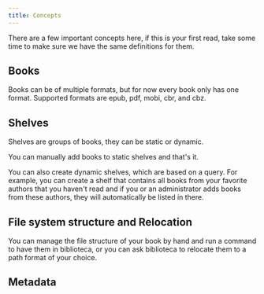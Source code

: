 ```yaml
---
title: Concepts
---
```


There are a few important concepts here, if this is your first read, take some time to make sure we have the same definitions
for them.
## Books
Books can be of multiple formats, but for now every book only has one format. Supported formats are epub, pdf, mobi, cbr, and cbz.

## Shelves
Shelves are groups of books, they can be static or dynamic.

You can manually add books to static shelves and that's it.

You can also create dynamic shelves, which are based on a query. For example, you can create a shelf that contains all
books from your favorite authors that you haven't read and if you or an administrator adds books from these authors,
they will automatically be listed in there.

<CardGrid>
    <LinkCard title="Static Shelves" href="/managing_books/shelves/shelf" />
    <LinkCard title="Dynamic Shelves" href="/managing_books/shelves/dynamic" />
</CardGrid>

## File system structure and Relocation

You can manage the file structure of your book by hand and run a command to have them in biblioteca, or you can ask biblioteca
to relocate them to a path format of your choice.

## Metadata


